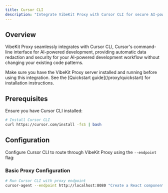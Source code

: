 ```yaml
---
title: Cursor CLI
description: "Integrate VibeKit Proxy with Cursor CLI for secure AI-powered development"
---
```


## Overview

VibeKit Proxy seamlessly integrates with Cursor CLI, Cursor's command-line interface for AI-powered development, providing automatic data redaction and security for your AI-powered development workflow without changing your existing code patterns.

<Warning>
Make sure you have the VibeKit Proxy server installed and running before using this integration. See the [Quickstart guide](/proxy/quickstart) for installation instructions.
</Warning>

## Prerequisites

Ensure you have Cursor CLI installed:

```bash
# Install Cursor CLI
curl https://cursor.com/install -fsS | bash
```

## Configuration

Configure Cursor CLI to route through VibeKit Proxy using the `--endpoint` flag:

### Basic Proxy Configuration

```bash
# Run Cursor CLI with proxy endpoint
cursor-agent --endpoint http://localhost:8080 "Create a React component for user authentication"
```